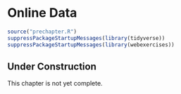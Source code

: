 # Online Data {#sec-online-data-chapter}

```r
source("prechapter.R")
suppressPackageStartupMessages(library(tidyverse))
suppressPackageStartupMessages(library(webexercises))
```

::: {.callout-tip}
## Under Construction

This chapter is not yet complete.
:::

<!--
* APIs: json, other formats
* Web scraping: See `rvest` and `polite` packages.
-->
